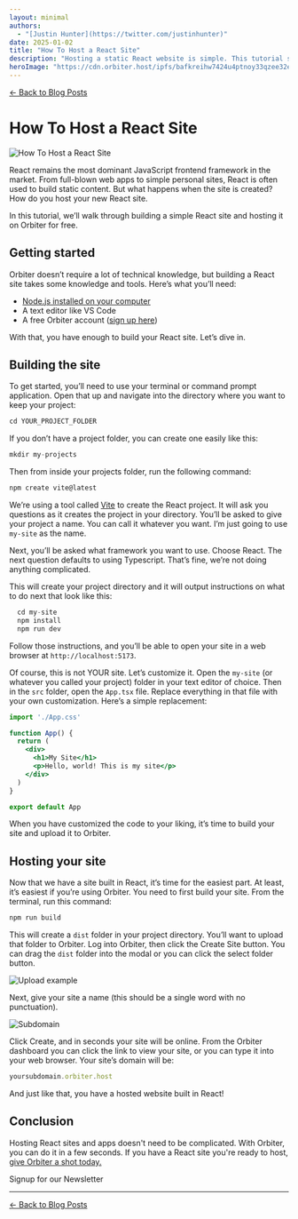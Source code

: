 ```yaml
---
layout: minimal
authors:
  - "[Justin Hunter](https://twitter.com/justinhunter)"
date: 2025-01-02
title: "How To Host a React Site"
description: "Hosting a static React website is simple. This tutorial shows you all the steps, including setting up the site and uploading to Orbiter."
heroImage: "https://cdn.orbiter.host/ipfs/bafkreihw7424u4ptnoy33qzee32ebeydm3d45ps74jvdqgmxfoxlhsnzm4"
---
```



[← Back to Blog Posts](/blog)

# How To Host a React Site

![How To Host a React Site](https://cdn.orbiter.host/ipfs/bafkreihw7424u4ptnoy33qzee32ebeydm3d45ps74jvdqgmxfoxlhsnzm4)

React remains the most dominant JavaScript frontend framework in the market. From full-blown web apps to simple personal sites, React is often used to build static content. But what happens when the site is created? How do you host your new React site.

In this tutorial, we’ll walk through building a simple React site and hosting it on Orbiter for free.

## Getting started

Orbiter doesn’t require a lot of technical knowledge, but building a React site takes some knowledge and tools. Here’s what you’ll need:

- [Node.js installed on your computer](https://nodejs.org/en)
- A text editor like VS Code
- A free Orbiter account ([sign up here](https://orbiter.host))

With that, you have enough to build your React site. Let’s dive in.

## Building the site

To get started, you’ll need to use your terminal or command prompt application. Open that up and navigate into the directory where you want to keep your project:

```jsx
cd YOUR_PROJECT_FOLDER
```

If you don’t have a project folder, you can create one easily like this:

```jsx
mkdir my-projects
```

Then from inside your projects folder, run the following command:

```jsx
npm create vite@latest
```

We’re using a tool called [Vite](https://vite.dev) to create the React project. It will ask you questions as it creates the project in your directory. You’ll be asked to give your project a name. You can call it whatever you want. I’m just going to use `my-site` as the name.

Next, you’ll be asked what framework you want to use. Choose React. The next question defaults to using Typescript. That’s fine, we’re not doing anything complicated.

This will create your project directory and it will output instructions on what to do next that look like this:

```jsx
  cd my-site
  npm install
  npm run dev
```

Follow those instructions, and you’ll be able to open your site in a web browser at `http://localhost:5173`.

Of course, this is not YOUR site. Let’s customize it. Open the `my-site` (or whatever you called your project) folder in your text editor of choice. Then in the `src` folder, open the `App.tsx` file. Replace everything in that file with your own customization. Here’s a simple replacement:

```jsx
import './App.css'

function App() {
  return (
    <div>
      <h1>My Site</h1>
      <p>Hello, world! This is my site</p>
    </div>
  )
}

export default App

```

When you have customized the code to your liking, it’s time to build your site and upload it to Orbiter.

## Hosting your site

Now that we have a site built in React, it’s time for the easiest part. At least, it’s easiest if you’re using Orbiter. You need to first build your site. From the terminal, run this command:

```jsx
npm run build
```

This will create a `dist` folder in your project directory. You’ll want to upload that folder to Orbiter. Log into Orbiter, then click the Create Site button. You can drag the `dist` folder into the modal or you can click the select folder button.

![Upload example](https://cdn.orbiter.host/ipfs/bafkreigem7jz2z7lbdnfjog4cuqywgvzzpcyj3qtjfvan7gy5oyuoehxzq)

Next, give your site a name (this should be a single word with no punctuation).

![Subdomain](https://cdn.orbiter.host/ipfs/bafkreihwxdvl6aqrsqyyqtywqzvfpbvyiajbitieg5hphjvjmqlp43vf4m)

Click Create, and in seconds your site will be online. From the Orbiter dashboard you can click the link to view your site, or you can type it into your web browser. Your site’s domain will be:

```jsx
yoursubdomain.orbiter.host
```

And just like that, you have a hosted website built in React!

## Conclusion

Hosting React sites and apps doesn't need to be complicated. With Orbiter, you can do it in a few seconds. If you have a React site you're ready to host, [give Orbiter a shot today.](https://orbiter.host)

<div className="flex items-center flex-col gap-2 justify-center">
	<p className="font-bold">Signup for our Newsletter</p>
	<NewsletterForm />
</div>

---

[← Back to Blog Posts](/blog)
